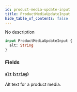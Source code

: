 ```yaml
---
id: product-media-update-input
title: ProductMediaUpdateInput
hide_table_of_contents: false
---
```


No description

```graphql
input ProductMediaUpdateInput {
  alt: String
}
```

### Fields

#### [`alt`](#) ([`String`](../../../developer/api-reference/scalars/string))

Alt text for a product media.

